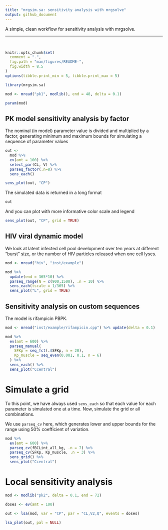 ```yaml
---
title: "mrgsim.sa: sensitivity analysis with mrgsolve"
output: github_document
---
```



A simple, clean workflow for sensitivity analysis with mrgsolve. 
<hr>
<BR>

```r
knitr::opts_chunk$set(
  comment = ".",
  fig.path = "man/figures/README-", 
  fig.width = 8.5
)
options(tibble.print_min = 5, tibble.print_max = 5)
```

```r
library(mrgsim.sa)
```



```r
mod <- mread("pk1", modlib(), end = 48, delta = 0.1)

param(mod)
```

## PK model sensitivity analysis by factor

The nominal (in model) parameter value is divided 
and multiplied by a factor, generating minimum and maximum 
bounds for simulating a sequence of parameter values

```r
out <- 
  mod %>% 
  ev(amt = 100) %>% 
  select_par(CL, V) %>% 
  parseq_factor(.n=8) %>% 
  sens_each() 

sens_plot(out, "CP")
```

The simulated data is returned in a long format
```r
out
```

And you can plot with more informative color scale and legend
```r
sens_plot(out, "CP", grid = TRUE)
```



## HIV viral dynamic model

We look at latent infected cell pool development over ten years at different 
"burst" size, or the number of HIV particles released when one cell lyses.  


```r
mod <- mread("hiv", "inst/example")

mod %>% 
  update(end = 365*10) %>%
  parseq_range(N = c(900,1500), .n = 10) %>%
  sens_each(tscale = 1/365) %>% 
  sens_plot("L", grid = TRUE)
```


## Sensitivity analysis on custom sequences

The model is rifampicin PBPK.

```r
mod <- mread("inst/example/rifampicin.cpp") %>% update(delta = 0.1)

mod %>% 
  ev(amt = 600) %>% 
  parseq_manual(
    SFKp = seq_fct(.$SFKp, n = 20), 
    Kp_muscle = seq_even(0.001, 0.1, n = 6)
  ) %>% 
  sens_each() %>% 
  sens_plot("Ccentral")
```

# Simulate a grid

To this point, we have always used `sens_each` so that each value for each 
parameter is simulated one at a time.  Now, simulate the grid or all 
combinations.

We use `parseq_cv` here, which generates lower and upper bounds
for the range using 50% coefficient of variation.

```r

mod %>% 
  ev(amt = 600) %>% 
  parseq_cv(fBCLint_all_kg, .n = 7) %>% 
  parseq_cv(SFKp, Kp_muscle, .n = 3) %>% 
  sens_grid() %>% 
  sens_plot("Ccentral")
```

# Local sensitivity analysis

```r
mod <- modlib("pk2", delta = 0.1, end = 72)

doses <- ev(amt = 100)

out <- lsa(mod, var = "CP", par = "CL,V2,Q", events = doses)

lsa_plot(out, pal = NULL)
```


